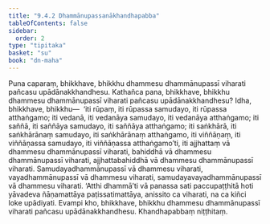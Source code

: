 ```yaml
---
title: "9.4.2 Dhammānupassanākhandhapabba"
tableOfContents: false
sidebar:
  order: 2
type: "tipitaka"
basket: "su"
book: "dn-maha"
---
```



<DynamicBreadcrumb />

<Division number="383" book="dn-maha" bookNo="7" page="239">

<Paragraph number="1014" book="dn-maha">
Puna caparaṃ, bhikkhave, bhikkhu dhammesu dhammānupassī viharati pañcasu upādānakkhandhesu. Kathañca pana, bhikkhave, bhikkhu dhammesu dhammānupassī viharati pañcasu upādānakkhandhesu? Idha, bhikkhave, bhikkhu—  ‘iti rūpaṃ, iti rūpassa samudayo, iti rūpassa atthaṅgamo; iti vedanā, iti vedanāya samudayo, iti vedanāya atthaṅgamo; iti saññā, iti saññāya samudayo, iti saññāya atthaṅgamo; iti saṅkhārā, iti saṅkhārānaṃ samudayo, iti saṅkhārānaṃ atthaṅgamo, iti viññāṇaṃ, iti viññāṇassa samudayo, iti viññāṇassa atthaṅgamo’ti, iti ajjhattaṃ vā dhammesu dhammānupassī viharati, bahiddhā vā dhammesu dhammānupassī viharati, ajjhattabahiddhā vā dhammesu dhammānupassī viharati. Samudayadhammānupassī vā dhammesu viharati, vayadhammānupassī vā dhammesu viharati, samudayavayadhammānupassī vā dhammesu viharati. ‘Atthi dhammā’ti vā panassa sati paccupaṭṭhitā hoti yāvadeva ñāṇamattāya paṭissatimattāya, anissito ca viharati, na ca kiñci loke upādiyati. Evampi kho, bhikkhave, bhikkhu dhammesu dhammānupassī viharati pañcasu upādānakkhandhesu.

</Paragraph>
</Division>

<Paragraph number="1015" type="center" book="dn-maha">
Khandhapabbaṃ niṭṭhitaṃ.
</Paragraph>